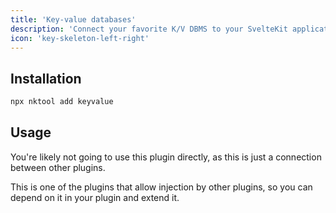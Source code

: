 ```yaml
---
title: 'Key-value databases'
description: 'Connect your favorite K/V DBMS to your SvelteKit application'
icon: 'key-skeleton-left-right'
---
```


## Installation

```bash
npx nktool add keyvalue
```

## Usage

<Note>You're likely not going to use this plugin directly, as this is just a connection between other plugins.</Note>

This is one of the plugins that allow injection by other plugins, so you can depend on it in your plugin and extend it.
